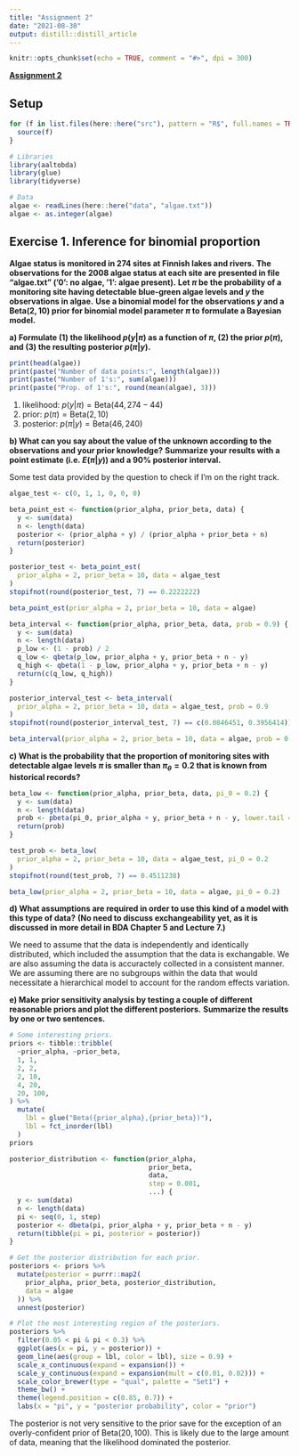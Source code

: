 ```yaml
---
title: "Assignment 2"
date: "2021-08-30"
output: distill::distill_article
---
```


```r
knitr::opts_chunk$set(echo = TRUE, comment = "#>", dpi = 300)
```

**[Assignment 2](assignment-02.pdf)**

## Setup

```r
for (f in list.files(here::here("src"), pattern = "R$", full.names = TRUE)) {
  source(f)
}

# Libraries
library(aaltobda)
library(glue)
library(tidyverse)

# Data
algae <- readLines(here::here("data", "algae.txt"))
algae <- as.integer(algae)
```


## Exercise 1. Inference for binomial proportion

**Algae status is monitored in 274 sites at Finnish lakes and rivers.**
**The observations for the 2008 algae status at each site are presented in file "algae.txt" (’0’: no algae, ’1’: algae present).**
**Let $\pi$ be the probability of a monitoring site having detectable blue-green algae levels and $y$ the observations in algae.**
**Use a binomial model for the observations $y$ and a $\text{Beta}(2, 10)$ prior for binomial model parameter $\pi$ to formulate a Bayesian model.**

**a) Formulate (1) the likelihood $p(y|\pi)$ as a function of $\pi$, (2) the prior $p(\pi)$, and (3) the resulting posterior $p(\pi|y)$.**

```r
print(head(algae))
print(paste("Number of data points:", length(algae)))
print(paste("Number of 1's:", sum(algae)))
print(paste("Prop. of 1's:", round(mean(algae), 3)))
```


1. likelihood: $p(y|\pi) = \text{Beta}(44, 274-44)$
2. prior: $p(\pi) = \text{Beta}(2, 10)$
3. posterior: $p(\pi|y) = \text{Beta}(46, 240)$

**b) What can you say about the value of the unknown \pi according to the observations and your prior knowledge?**
**Summarize your results with a point estimate (i.e. $E(\pi|y)$) and a 90% posterior interval.**

Some test data provided by the question to check if I'm on the right track.

```r
algae_test <- c(0, 1, 1, 0, 0, 0)
```

```r
beta_point_est <- function(prior_alpha, prior_beta, data) {
  y <- sum(data)
  n <- length(data)
  posterior <- (prior_alpha + y) / (prior_alpha + prior_beta + n)
  return(posterior)
}

posterior_test <- beta_point_est(
  prior_alpha = 2, prior_beta = 10, data = algae_test
)
stopifnot(round(posterior_test, 7) == 0.2222222)

beta_point_est(prior_alpha = 2, prior_beta = 10, data = algae)
```

```r
beta_interval <- function(prior_alpha, prior_beta, data, prob = 0.9) {
  y <- sum(data)
  n <- length(data)
  p_low <- (1 - prob) / 2
  q_low <- qbeta(p_low, prior_alpha + y, prior_beta + n - y)
  q_high <- qbeta(1 - p_low, prior_alpha + y, prior_beta + n - y)
  return(c(q_low, q_high))
}

posterior_interval_test <- beta_interval(
  prior_alpha = 2, prior_beta = 10, data = algae_test, prob = 0.9
)
stopifnot(round(posterior_interval_test, 7) == c(0.0846451, 0.3956414))

beta_interval(prior_alpha = 2, prior_beta = 10, data = algae, prob = 0.9)
```

**c) What is the probability that the proportion of monitoring sites with detectable algae levels $\pi$ is smaller than $\pi_\theta = 0.2$ that is known from historical records?**

```r
beta_low <- function(prior_alpha, prior_beta, data, pi_0 = 0.2) {
  y <- sum(data)
  n <- length(data)
  prob <- pbeta(pi_0, prior_alpha + y, prior_beta + n - y, lower.tail = TRUE)
  return(prob)
}

test_prob <- beta_low(
  prior_alpha = 2, prior_beta = 10, data = algae_test, pi_0 = 0.2
)
stopifnot(round(test_prob, 7) == 0.4511238)

beta_low(prior_alpha = 2, prior_beta = 10, data = algae, pi_0 = 0.2)
```

**d) What assumptions are required in order to use this kind of a model with this type of data?**
**(No need to discuss exchangeability yet, as it is discussed in more detail in BDA Chapter 5 and Lecture 7.)**

We need to assume that the data is independently and identically distributed, which included the assumption that the data is exchangable.
We are also assuming the data is accuractely collected in a consistent manner.
We are assuming there are no subgroups within the data that would necessitate a hierarchical model to account for the random effects variation.

**e) Make prior sensitivity analysis by testing a couple of different reasonable priors and plot the different posteriors.**
**Summarize the results by one or two sentences.**

```r
# Some interesting priors.
priors <- tibble::tribble(
  ~prior_alpha, ~prior_beta,
  1, 1,
  2, 2,
  2, 10,
  4, 20,
  20, 100,
) %>%
  mutate(
    lbl = glue("Beta({prior_alpha},{prior_beta})"),
    lbl = fct_inorder(lbl)
  )
priors
```

```r
posterior_distribution <- function(prior_alpha,
                                   prior_beta,
                                   data,
                                   step = 0.001,
                                   ...) {
  y <- sum(data)
  n <- length(data)
  pi <- seq(0, 1, step)
  posterior <- dbeta(pi, prior_alpha + y, prior_beta + n - y)
  return(tibble(pi = pi, posterior = posterior))
}

# Get the posterior distribution for each prior.
posteriors <- priors %>%
  mutate(posterior = purrr::map2(
    prior_alpha, prior_beta, posterior_distribution,
    data = algae
  )) %>%
  unnest(posterior)

# Plot the most interesting region of the posteriors.
posteriors %>%
  filter(0.05 < pi & pi < 0.3) %>%
  ggplot(aes(x = pi, y = posterior)) +
  geom_line(aes(group = lbl, color = lbl), size = 0.9) +
  scale_x_continuous(expand = expansion()) +
  scale_y_continuous(expand = expansion(mult = c(0.01, 0.02))) +
  scale_color_brewer(type = "qual", palette = "Set1") +
  theme_bw() +
  theme(legend.position = c(0.85, 0.7)) +
  labs(x = "pi", y = "posterior probability", color = "prior")
```

The posterior is not very sensitive to the prior save for the exception of an overly-confident prior of $\text{Beta}(20, 100)$.
This is likely due to the large amount of data, meaning that the likelihood dominated the posterior.
